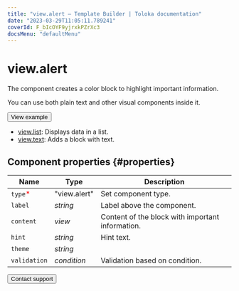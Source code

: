 ```yaml
---
title: "view.alert — Template Builder | Toloka documentation"
date: "2023-03-29T11:05:11.789241"
coverId: F_bIcOYF9yjrxkPZrXc3
docsMenu: "defaultMenu"
---
```



# view.alert

The component creates a color block to highlight important information.

You can use both plain text and other visual components inside it.

<Button themeColor="light" view="default" size="l" type="link" url="https://ya.cc/t/lBobocfj3tyyJo">View example</Button>

<Cut title="Components used in the example">

- [view.list](/docs/template-builder/reference/view.list): Displays data in a list.
- [view.text](/docs/template-builder/reference/view.text): Adds a block with text.

</Cut>

## Component properties {#properties}

**Name** | **Type** | **Description**
----- | ----- | -----
`type`<span style="color: red">\*</span> | "view.alert" | Set component type.
`label` | _string_ | Label above the component.
`content` | _view_ | Content of the block with important information.
`hint` | _string_ | Hint text.
`theme` | _string_ | <ViewAlertTable1/>
`validation` | _condition_ | Validation based on condition.

<Button themeColor="light" view="default" size="l" type="link" url="/docs/guide/troubleshooting/support?form-source=template-builder-reference-view-alert">Contact support</Button>